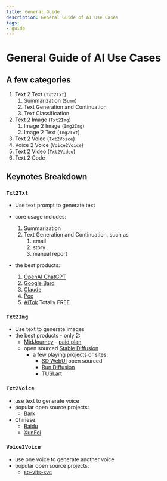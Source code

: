 ```yaml
---
title: General Guide
description: General Guide of AI Use Cases
tags: 
- guide
---
```


# General Guide of AI Use Cases

## A few categories

1. Text 2 Text (`Txt2Txt`)
   1. Summarization (`Summ`)
   2. Text Generation and Continuation
   3. Text Classification
2. Text 2 Image (`Txt2Img`)
   1. Image 2 Image (`Img2Img`)
   2. Image 2 Text (`Img2Txt`)
3. Text 2 Voice (`Txt2Voice`)
4. Voice 2 Voice (`Voice2Voice`)
5. Text 2 Video (`Txt2Video`)
6. Text 2 Code

## Keynotes Breakdown

### `Txt2Txt`

- Use text prompt to generate text
  
- core usage includes:
  1. Summarization
  2. Text Generation and Continuation, such as 
     1. email
     2. story
     3. manual report
- the best products: 
  1. [OpenAI ChatGPT](https://ai.com/)
  2. [Google Bard](https://bard.google.com/)
  3. [Claude](https://console.anthropic.com/)
  4. [Poe](https://poe.com/)
  5. [AiTok](https://chat.aitok.us/) Totally FREE

### `Txt2Img`

- Use text to generate images
- the best products - only 2:
  - [MidJourney](https://www.midjourney.com/app/) - [paid plan](https://www.midjourney.com/account/)
  - open sourced [Stable Diffusion](https://stablediffusionweb.com/)
    - a few playing projects or sites:
      - [SD WebUI](https://github.com/AUTOMATIC1111/stable-diffusion-webui) open sourced
      - [Run Diffusion](https://app.rundiffusion.com?ref=web9ai15)
      - [TUSI.art](https://tusi.art/)

### `Txt2Voice`

- use text to generate voice
- popular open source projects:
  - [Bark](https://github.com/suno-ai/bark)
- Chinese:
  - [Baidu](https://ai.baidu.com/tech/speech/tts)
  - [XunFei](https://www.xfyun.cn/services/online_tts)

### `Voice2Voice`

- use one voice to generate another voice
- popular open source projects:
  - [so-vits-svc](https://github.com/svc-develop-team/so-vits-svc)